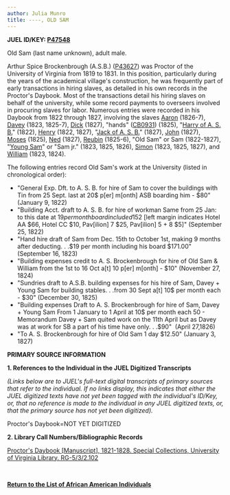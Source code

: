 ```yaml
---
author: Julia Munro
title: ----, OLD SAM
---
```

**JUEL ID/KEY: **[P47548](http://juel.iath.virginia.edu/public_person?person=47548 "P47548")**[  
](http://juel.iath.virginia.edu/public_person?person=47002 "P47002")**

Old Sam (last name unknown), adult male. 

Arthur Spice Brockenbrough (A.S.B.) ([P43627](http://juel.iath.virginia.edu/public_person?person=43627 "P43627")) was Proctor of the University of Virginia from 1819 to 1831. In this position, particularly during the years of the academical village's construction, he was frequently part of early transactions in hiring slaves, as detailed in his own records in the Proctor's Daybook. Most of the transactions detail his hiring slaves on behalf of the university, while some record payments to overseers involved in procuring slaves for labor. Numerous entries were recorded in his Daybook from 1822 through 1827, involving the slaves [Aaron](http://juel.iath.virginia.edu/node/688 "Aaron") (1826-7), [Davey](http://juel.iath.virginia.edu/node/684 "Davey") (1823, 1825-7), [Dick](http://juel.iath.virginia.edu/node/690 "Dick") (1827), "hands" ([CB0931](http://juel.iath.virginia.edu/public_cb?cb=931 "BROCKENBROUGH'S HANDS")) (1825), "[Harry of A. S. B.](http://juel.iath.virginia.edu/node/685 "Harry")" (1822), [Henry](http://juel.iath.virginia.edu/node/686 "Henry") (1822, 1827), "[Jack of A. S. B.](http://juel.iath.virginia.edu/node/681 "Jack")" (1827), [John](http://juel.iath.virginia.edu/node/689 "John") (1827), [Moses](http://juel.iath.virginia.edu/node/692 "Moses") (1825), [Ned](http://juel.iath.virginia.edu/node/691 "Ned") (1827), [Reubin](http://juel.iath.virginia.edu/node/693 "REUBIN") (1825-6), "Old Sam" or Sam (1822-1827), "[Young Sam](http://juel.iath.virginia.edu/node/683 "Young Sam")" or "Sam jr." (1823, 1825, 1826), [Simon](http://juel.iath.virginia.edu/node/687 "Simon") (1823, 1825, 1827), and [William](http://juel.iath.virginia.edu/node/694 "WILLIAM") (1823, 1824).   
  

The following entries record Old Sam's work at the University (listed in chronological order):

*   "General Exp. Dft. to A. S. B. for hire of Sam to cover the buildings with Tin from 25 Sept. last at 20$ p\[er\] m\[onth\] ASB boarding him - $80" (January 9, 1822)
*   "Building Acct. draft to A. S. B. for hire of workman Same from 25 Jan: to this date at $19 per month board included 152$ \[left margin indicates Hotel AA $66, Hotel CC $10, Pav\[ilion\] 7 $25, Pav\[ilion\] 5 + 8 $5\]" (September 25, 1822)
*   "Hand hire draft of Sam from Dec. 15th to October 1st, making 9 months after deducting. . .$19 per month including his board $171.00" (September 16, 1823)
*   "Building expenses credit to A. S. Brockenbrough for hire of Old Sam & William from the 1st to 16 Oct a\[t\] 10 p\[er\] m\[onth\] - $10" (November 27, 1824)
*   "Sundries draft to A.S.B. building expenses for his hire of Sam, Davey + Young Sam for building stables. . .from 30 Sept a\[t\] 10$ per month each - $30" (December 30, 1825)  
*   "Building expenses Draft to A. S. Brockenbrough for hire of Sam, Davey + Young Sam From 1 January to 1 April at 10$ per month each 50 - Memorandum Davey + Sam quited work on the 11th April but as Davey was at work for SB a part of his time have only. . .$90"  (April 27,1826)
*   "To A. S. Brockenbrough for hire of Old Sam 1 day $12.50" (January 3, 1827)

**PRIMARY SOURCE INFORMATION** 

**1\. References to the Individual in the JUEL Digitized Transcripts**

_(Links below are to JUEL's full-text digital transcripts of primary sources that refer to the individual. If no links display, this indicates that either the JUEL digitized texts have not yet been tagged with the individual's ID/Key, or, that no reference is made to the individual in any JUEL digitized texts, or, that the primary source has not yet been digitized)._   

Proctor's Daybook=NOT YET DIGITIZED 

**2\. Library Call Numbers/Bibliographic Records**

[](http://search.lib.virginia.edu/catalog/u6371432)[Proctor's Daybook \[Manuscript\], 1821-1828. Special Collections, University of Virginia Library. RG-5/3/2.102](http://search.lib.virginia.edu/catalog/u6607353 "Proctor's Daybook")

 [](http://search.lib.virginia.edu/catalog/u6371432)

**[Return to the List of African American Individuals](http://juel.iath.virginia.edu/node/367 "Return to the List of African-American Individuals")**